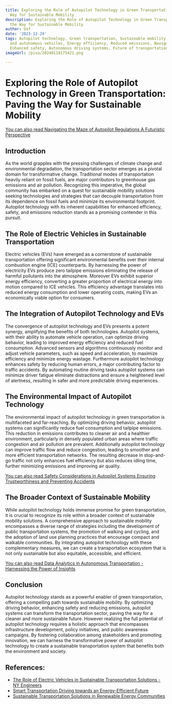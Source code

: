 ```yaml
---
title: Exploring the Role of Autopilot Technology in Green Transportation Paving the
  Way for Sustainable Mobility
description: Exploring the Role of Autopilot Technology in Green Transportation Paving
  the Way for Sustainable Mobility
author: Usf
date: '2023-12-29'
tags: Autopilot technology, Green transportation, Sustainable mobility, Connected
  and autonomous vehicles, Energy efficiency, Reduced emissions, Navigation systems,
  Enhanced safety, Autonomous driving systems, Future of transportation
imageUrl: /pixa/20240118175421.png

---
```

# Exploring the Role of Autopilot Technology in Green Transportation: Paving the Way for Sustainable Mobility

[You can also read Navigating  the Maze of Autopilot Regulations A Futuristic  Perspective](Navigating%20the%20Maze%20of%20Autopilot%20Regulations%20A%20Futuristic%20Perspective)


##  Introduction

As the world grapples with the pressing challenges  of climate  change and environmental degradation,  the transportation sector emerges as a pivotal domain for transformative change. Traditional modes of transportation heavily reliant on fossil fuels, are major contributors to greenhouse gas emissions and air pollution.  Recognizing this  imperative, the global community has embarked on a quest  for sustainable mobility solutions seeking technologies and strategies that can decouple transportation  from  its dependence on fossil fuels  and minimize its environmental footprint. Autopilot technology with its inherent capabilities for enhanced efficiency, safety, and emissions reduction stands as a promising contender in this pursuit.

## The Role of Electric Vehicles in Sustainable Transportation

Electric vehicles (EVs) have emerged as a cornerstone of sustainable transportation offering significant environmental benefits over  their internal combustion engine (ICE) counterparts. By harnessing  the power of electricity EVs produce zero tailpipe emissions eliminating the release of  harmful pollutants into the atmosphere. Moreover EVs exhibit superior energy efficiency, converting a greater proportion of electrical energy into motion compared to ICE vehicles. This efficiency advantage  translates into reduced energy consumption and  lower operating costs, making EVs an economically viable option for consumers.

## The Integration of Autopilot Technology and EVs

The convergence  of autopilot technology and EVs presents a potent synergy,  amplifying the benefits of both technologies. Autopilot systems, with their ability to automate vehicle operation, can optimize driving behavior,  leading to improved energy efficiency and reduced fuel consumption. Advanced sensors and algorithms continuously monitor and adjust vehicle parameters, such as speed  and acceleration, to maximize efficiency and minimize energy wastage. Furthermore autopilot technology enhances safety by reducing human errors, a major  contributing factor to traffic accidents. By automating routine driving tasks autopilot systems can minimize driver fatigue eliminate distractions and ensure a heightened level of alertness, resulting in safer  and more predictable driving experiences.

## The Environmental Impact of Autopilot Technology

The environmental impact of autopilot  technology in  green transportation is multifaceted and far-reaching. By optimizing driving  behavior, autopilot  systems can significantly reduce fuel  consumption and tailpipe  emissions. This reduction in  emissions contributes to cleaner air and a healthier environment, particularly in densely populated  urban areas where traffic congestion and air pollution are prevalent. Additionally autopilot  technology can improve  traffic flow and reduce congestion, leading  to  smoother and more efficient  transportation networks. The resulting decrease in stop-and-go traffic not only enhances fuel efficiency but also reduces idling time, further minimizing  emissions and improving air  quality.

[You can also read Safety Considerations in Autopilot  Systems Ensuring Trustworthiness and Preventing Accidents](Safety%20Considerations%20in%20Autopilot%20Systems%20Ensuring%20Trustworthiness%20and%20Preventing%20Accidents)


##  The Broader Context of Sustainable  Mobility

While autopilot technology holds immense promise for green transportation, it  is crucial to recognize its role within a broader context of sustainable mobility solutions. A comprehensive approach  to sustainable mobility encompasses a diverse range of  strategies  including the development of public transportation systems, the promotion of walking and cycling, and the adoption of land use planning practices that encourage compact and walkable communities. By integrating autopilot  technology  with  these complementary measures, we can create a  transportation ecosystem that is not  only sustainable but also  equitable,  accessible, and efficient.

[You can also read Data  Analytics in Autonomous  Transportation - Harnessing  the Power of Insights](Data%20Analytics%20in%20Autonomous%20Transportation%20-%20Harnessing%20the%20Power%20of%20Insights)


## Conclusion

Autopilot  technology  stands as a powerful enabler  of green transportation, offering a compelling path towards sustainable mobility. By optimizing driving behavior, enhancing  safety and reducing emissions, autopilot systems can transform the transportation sector, paving the way for a  cleaner and more sustainable future. However realizing the full potential of autopilot technology requires  a holistic approach that encompasses infrastructure development, policy initiatives, and public awareness campaigns. By fostering collaboration among stakeholders and promoting innovation, we can harness the transformative power of autopilot technology to create a sustainable transportation system that benefits both  the environment and  society.

## References:
- [The Role of Electric Vehicles in Sustainable Transportation Solutions - NY Engineers](https://www.ny-engineers.com/blog/the-role-of-electric-vehicles-in-sustainable-transportation-solutions)
- [Smart Transportation Driving towards an Energy-Efficient Future](https://utilitiesone.com/smart-transportation-driving-towards-an-energy-efficient-future)
- [Sustainable Transportation Solutions in Renewable Energy Communities](https://utilitiesone.com/sustainable-transportation-solutions-in-renewable-energy-communities)
